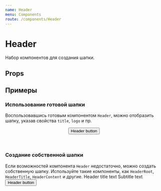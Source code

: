 ```yaml
---
name: Header
menu: Components
route: /components/Header
---
```





<TypoSelect />
<ThemeSelect />

# Header
Набор компонентов для создания шапки.

## Props
<Props of={Header} />

## Примеры

### Использование готовой шапки
Воспользовавшись готовым компонентом ``Header``, можно отобразить шапку, указав свойства ``title``, ``logo`` и пр.
<Playground>
    <ThemeBackground>
        <Container>
            <Header
                back
                logo={logo}
                logoAlt="Logo"
                title="Header title text"
                subtitle="Subtitle text"
            >
                <Button view="clear" shiftRight>Header button</Button>
            </Header>
      </Container>
    </ThemeBackground>
</Playground>

### Создание собственной шапки
Если возможностей компонента ``Header`` недостаточно, можно создать собственную шапку.
Используйте такие компоненты, как ``HeaderRoot``, ``HeaderTitle``, ``HeaderContent`` и другие.
<Playground>
    <ThemeBackground>
        <Container>
            <HeaderRoot>
                <HeaderBack />
                <HeaderLogo src={logo} alt="Logo" />
                <HeaderTitleWrapper>
                    <HeaderTitle>Header title text</HeaderTitle>
                    <HeaderSubtitle>Subtitle text</HeaderSubtitle>
                </HeaderTitleWrapper>
                <HeaderContent>
                    <Button view="clear" shiftRight>Header button</Button>
                </HeaderContent>
            </HeaderRoot>
        </Container>
    </ThemeBackground>
</Playground>
